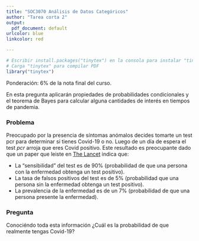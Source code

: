 ```yaml
---
title: "SOC3070 Análisis de Datos Categóricos"
author: "Tarea corta 2"
output:
  pdf_document: default
urlcolor: blue
linkcolor: red

---
```


```r
# Escribir install.packages("tinytex") en la consola para instalar "tinytex"
# Carga "tinytex" para compilar PDF
library("tinytex")
```

Ponderación: 6% de la nota final del curso.


En esta pregunta aplicarán propiedades de probabilidades condicionales y el teorema de Bayes para calcular alguna cantidades de interés en tiempos de pandemia. 

### Problema

Preocupado por la presencia de síntomas anómalos decides tomarte un test pcr para determinar si tienes Covid-19 o no. Luego de un día de espera el test $pcr$ arroja que eres Covid positivo. Este resultado es preocupante dado que un paper que leiste en [The Lancet](https://www.thelancet.com) indica que:

- La "sensibilidad" del test es de 90\% (probabilidad de que una persona con la enfermedad obtenga un test positivo). 
- La tasa de falsos positivos del test es de 5\% (probabilidad que una persona sin la enfermedad obtenga un test positivo).
- La prevalencia de la enfermedad es de un 7\% (probabilidad de que una persona presente la enfermedad).

### Pregunta

Conociéndo toda esta información ¿Cuál es la probabilidad de que realmente tengas Covid-19?

